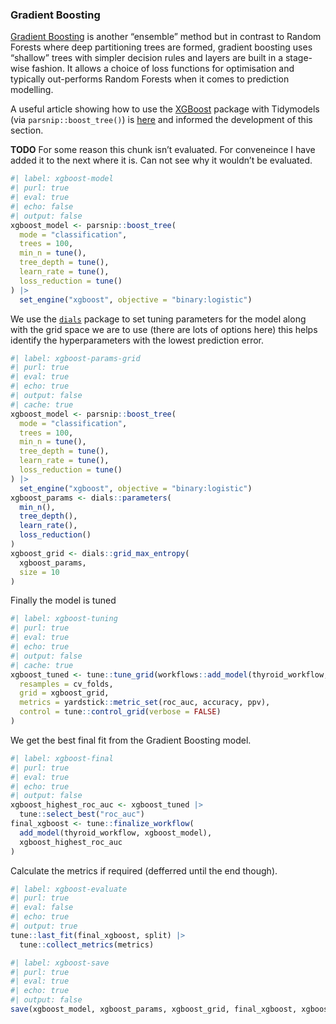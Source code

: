 ### Gradient Boosting

[Gradient Boosting](https://en.wikipedia.org/wiki/Gradient_boosting) is another "ensemble" method but in contrast to
Random Forests where deep partitioning trees are formed, gradient boosting uses "shallow" trees with simpler decision
rules and layers are built in a stage-wise fashion. It allows a choice of loss functions for optimisation and typically
out-performs Random Forests when it comes to prediction modelling.

A useful article showing how to use the [XGBoost]() package with Tidymodels (via `parsnip::boost_tree()`) is
[here](https://www.tychobra.com/posts/2020-05-19-xgboost-with-tidymodels/) and informed the development of this section.

**TODO** For some reason this chunk isn't evaluated. For conveneince I have added it to the next where it is. Can not
see why it wouldn't be evaluated.

``` r
#| label: xgboost-model
#| purl: true
#| eval: true
#| echo: false
#| output: false
xgboost_model <- parsnip::boost_tree(
  mode = "classification",
  trees = 100,
  min_n = tune(),
  tree_depth = tune(),
  learn_rate = tune(),
  loss_reduction = tune()
) |>
  set_engine("xgboost", objective = "binary:logistic")
```

We use the [`dials`](https://dials.tidymodels.org/) package to set tuning parameters for the model along with the grid
space we are to use (there are lots of options here) this helps identify the hyperparameters with the lowest prediction
error.

``` r
#| label: xgboost-params-grid
#| purl: true
#| eval: true
#| echo: true
#| output: false
#| cache: true
xgboost_model <- parsnip::boost_tree(
  mode = "classification",
  trees = 100,
  min_n = tune(),
  tree_depth = tune(),
  learn_rate = tune(),
  loss_reduction = tune()
) |>
  set_engine("xgboost", objective = "binary:logistic")
xgboost_params <- dials::parameters(
  min_n(),
  tree_depth(),
  learn_rate(),
  loss_reduction()
)
xgboost_grid <- dials::grid_max_entropy(
  xgboost_params,
  size = 10
)
```

Finally the model is tuned

``` r
#| label: xgboost-tuning
#| purl: true
#| eval: true
#| echo: true
#| output: false
#| cache: true
xgboost_tuned <- tune::tune_grid(workflows::add_model(thyroid_workflow, spec = xgboost_model),
  resamples = cv_folds,
  grid = xgboost_grid,
  metrics = yardstick::metric_set(roc_auc, accuracy, ppv),
  control = tune::control_grid(verbose = FALSE)
)
```

We get the best final fit from the Gradient Boosting model.

``` r
#| label: xgboost-final
#| purl: true
#| eval: true
#| echo: true
#| output: false
xgboost_highest_roc_auc <- xgboost_tuned |>
  tune::select_best("roc_auc")
final_xgboost <- tune::finalize_workflow(
  add_model(thyroid_workflow, xgboost_model),
  xgboost_highest_roc_auc
)
```

Calculate the metrics if required (defferred until the end though).

``` r
#| label: xgboost-evaluate
#| purl: true
#| eval: false
#| echo: true
#| output: true
tune::last_fit(final_xgboost, split) |>
  tune::collect_metrics(metrics)
```

``` r
#| label: xgboost-save
#| purl: true
#| eval: true
#| echo: true
#| output: false
save(xgboost_model, xgboost_params, xgboost_grid, final_xgboost, xgboost_highest_roc_auc, file = "data/r/xgboost.RData")
```
